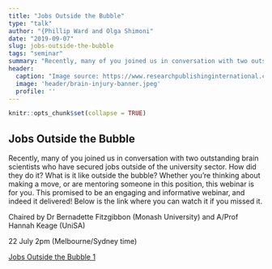```yaml
---
title: "Jobs Outside the Bubble"
type: "talk"
author: "{Phillip Ward and Olga Shimoni"
date: "2019-09-07"
slug: jobs-outside-the-bubble
tags: "seminar"
summary: "Recently, many of you joined us in conversation with two outstanding brain scientists who have secured jobs outside of the university sector.  How did they do it? What is it like outside the bubble?"
header:
  caption: "Image source: https://www.researchpublishinginternational.com/"
  image: 'header/brain-injury-banner.jpeg'
  profile: ''
---
```


```r
knitr::opts_chunk$set(collapse = TRUE)
```

## Jobs Outside the Bubble 

Recently, many of you joined us in conversation with two outstanding brain scientists who have secured jobs outside of the university sector.  How did they do it? What is it like outside the bubble?  Whether you’re thinking about making a move, or are mentoring someone in this position, this webinar is for you. This promised to be an engaging and informative webinar, and indeed it delivered! Below is the link where you can watch it if you missed it. 

Chaired by Dr Bernadette Fitzgibbon (Monash University) and A/Prof Hannah Keage (UniSA)

22 July 2pm (Melbourne/Sydney time)

[Jobs Outside the Bubble 1](https://unisa.au.panopto.com/Panopto/Pages/Viewer.aspx?id=fb0502c0-3348-4cfb-99a7-ad6d0053ade2)








